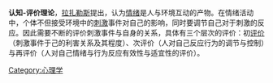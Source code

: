 {{orphan|time=2013-11-23T14:10:08+00:00}}
{{unreferenced|time=2013-11-23T14:10:08+00:00}}
'''认知-评价理论'''，[[拉扎勒斯|拉扎勒斯]]提出，认为[[情绪|情绪]]是人与环境互动的产物。在情绪活动中，个体不但接受环境中的[[刺激|刺激]]事件对自己的影响，同时要调节自己对于刺激的反应。因此需要不断的评价刺激事件与自身的关系，具体有三个层次的评价：初[[评价|评价]]（刺激事件于己的利害关系及其程度）、次评价（人对自己反应行为的调节与控制）与再评价（人对自己情绪与行为反应有效性与适宜性的评价）。

[[Category:心理学|Category:心理学]]
{{stub}}